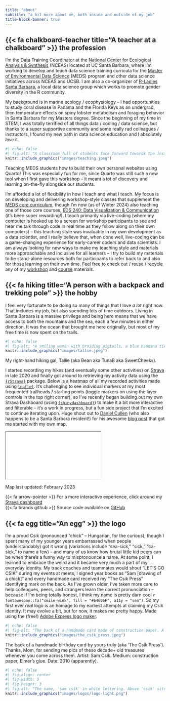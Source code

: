```yaml
---
title: "about"
subtitle: "a bit more about me, both inside and outside of my job"
title-block-banner: true
---
```


## {{< fa chalkboard-teacher title="A teacher at a chalkboard" >}} the profession

I'm the Data Training Coordinator at the [National Center for Ecological Analysis & Synthesis](https://www.nceas.ucsb.edu/) (NCEAS) located at UC Santa Barbara, where I'm working to develop and teach data science training curricula for the [Master of Environmental Data Science](https://bren.ucsb.edu/masters-programs/master-environmental-data-science) (MEDS) program and other data science initiatives across NCEAS and UCSB. I am also a co-organizer of [R-Ladies Santa Barbara](https://www.meetup.com/rladies-santa-barbara/), a local data science group which works to promote gender diversity in the R community.

My background is in marine ecology / ecophysiology -- I had opportunities to study coral disease in Panama and the Florida Keys as an undergrad, then temperature effects on spiny lobster metabolism and foraging behavior in Santa Barbara for my Masters degree. Since the beginning of my time in STEM, I was totally terrified of all things data / coding / data science, but thanks to a super supportive community and some really rad colleagues / instructors, I found my new path in data science education and I absolutely *love* it.

:::{.column-margin}
```r
#| echo: false
#| fig-alt: "A classroom full of students face forward towards the instructor, who stands at a podium at the front of the room. Students have their laptops open on their desks. Three large TV screens are illuminated at the front of the classroom, displaying workshop materials."
knitr::include_graphics("images/teaching.jpeg")
```
::: {.center-text .extra-small-text .dark-gray-text .topbr}
Teaching MEDS students how to build their own personal websites using Quarto! This was especially fun for me, since Quarto was still such a new tool when I first gave this workshop -- it meant a lot of discovery and learning on-the-fly alongside our students.
:::
:::

I'm afforded a lot of flexibility in how I teach and what I teach. My focus is on developing and delivering workshop-style classes that supplement the [MEDS core curriculum](https://ucsb-meds.github.io/courses.html), though I'm now (as of Winter 2024) also teaching one of those core courses, [EDS 240: Data Visualization & Communication](https://samanthacsik.github.io/EDS-240-data-viz/) (it's been super rewarding!). I teach primarily via live-coding (where my computer is hooked up to a screen for workshop participants to see and hear me talk through code in real time as they follow along on their own computers) -- this teaching style was invaluable in my own development as a data scientist, and I really believe that, when done well, live-coding can be a game-changing experience for early-career coders and data scientists. I am always looking for new ways to make my teaching style and materials more approachable and inclusive for all learners -- I try to build my materials to be stand-alone resources both for participants to refer back to and also for those learning on their own time. Feel free to check out / reuse / recycle any of my [workshop](talks_workshops.qmd) and [course](courses.qmd) materials.

## {{< fa hiking title="A person with a backpack and trekking pole" >}} the hobby 

I feel very fortunate to be doing so many of things that I love *a lot* right now. That includes my job, but also spending lots of time outdoors. Living in Santa Barbara is a massive privilege and being here means that we have access to both the mountains and the sea, each a few minutes in either direction. It was the ocean that brought me here originally, but most of my free time is now spent on the trails.

:::{.column-margin}
```r
#| echo: false
#| fig-alt: "A smiling woman with braiding pigtails, a blue bandana tied around her neck, and a blue hiking backback takes a selfie with a brown dog. The dog is looking towards the camera with it's tongue out. There are mountains in the background."
knitr::include_graphics("images/tallie.jpeg")
```
::: {.center-text .extra-small-text .dark-gray-text .topbr}
My right-hand hiking gal, Tallie (aka Bean aka TunaB aka SweetCheeks).
:::
:::

I started recording my hikes (and eventually some other activities) on [Strava](https://www.strava.com/) in late 2020 and finally got around to retrieving my activity data using the [`{rStrava}`](https://github.com/fawda123/rStrava) package. Below is a heatmap of all my recorded activities made using [`leaflet`](https://rstudio.github.io/leaflet/). It's challenging to see individual markers at my most frequented trailheads / starting points (toggle markers on using the layer controls in the top right corner), so I've recently began building out my own Strava Dashboard (using [`{shinydashboard}`](https://rstudio.github.io/shinydashboard/)) to make it a bit more interactive and filterable -- it's a work in progress, but a fun side project that I'm excited to continue iterating upon. Huge shout out to [Daniel Cullen](https://www.dancullen.me/) (who also happens to be a Santa Barbara resident!) for his awesome [blog post](https://www.dancullen.me/articles/creating-a-heatmap-in-r-with-google-polylines) that got me started with my own map.

<iframe id="map-size" src = "images/leaflet_2024-02-24.html"></iframe>

::: {.gray-italic .center-text}
Map last updated: February 2023
:::

<p class="large-text dark-green-bg center-text">{{< fa arrow-pointer >}} For a more interactive experience, click around my [Strava dashboard](https://samanthacsik.shinyapps.io/strava_dashboard/) <br> {{< fa brands github >}} Source code available on [GitHub](https://github.com/samanthacsik/strava-dashboard)</p>

<!-- NOTE: large space between last line of text and bottom of gray background when using quarto syntax, so sticking with HTML syntax above -->

## {{< fa egg title="An egg" >}} the logo

I'm a proud Csik (pronounced "chick" -- Hungarian, for the curious), though I spent many of my younger years embarrassed when people (understandably) got it wrong (variations include "sea-sick," "sick," "ca-sick," to name a few) -- and many of us know how brutal little kid peers can be when there's a funny way to mispronounce a name. At some point, I learned to embrace the weird and it became very much a part of my everyday identity. My track coaches and teammates would shout "LET'S GO CSIK" during my events at meets, I signed year books as "Sam [drawing of a chick]" and every handmade card received my "The Csik Press" identifying mark on the back. As I've grown older, I've taken more care to help colleagues, peers, and strangers learn the correct pronunciation -- because if I'm being totally honest, I think my name is pretty darn cool `r fontawesome::fa("smile-wink", fill = "#64605F", a11y = "sem")`. So my first ever *real* logo is an homage to my earliest attempts at claiming my Csik identity. It may evolve a bit, but for now, it makes me pretty happy. Made using the (free!) [Adobe Express logo maker](https://www.adobe.com/express/create/logo).

:::{.column-margin}
```r
#| echo: false
#| fig-alt: "The back of a handmade card made of construction paper. A yellow chick with an orange beak holds an 'S'-shaped worm in its beak. It sits on top of the text, 'The Csik Press'. Below this, the year '2010' is written in pen."
knitr::include_graphics("images/the_csik_press.jpeg")
```
::: {.center-text .extra-small-text .dark-gray-text .topbr}
The back of a handmade birthday card by yours truly (aka 'The Csik Press'). Thanks, Mom, for sending me pics of these decade+ old treasures whenever you come across them. Artist: Sam Csik. Medium: construction paper, Elmer's glue. Date: 2010 (apparently).
:::
:::

```r
#| echo: false
#| fig-align: center
#| fig-width: 5
#| fig-height: 3
#| fig-alt: "The name, 'sam csik' in white lettering. Above 'csik' sits a horizontal dark green bar. Above the green bar is a white chick."
knitr::include_graphics("images/logos/logo-light.png")
```
